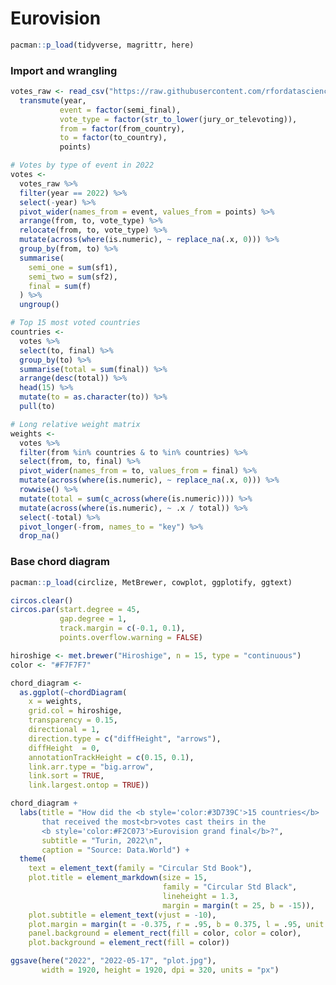 # Eurovision

```r
pacman::p_load(tidyverse, magrittr, here)
```

### Import and wrangling

```r
votes_raw <- read_csv("https://raw.githubusercontent.com/rfordatascience/tidytuesday/master/data/2022/2022-05-17/eurovision-votes.csv") %>% 
  transmute(year,
           event = factor(semi_final),
           vote_type = factor(str_to_lower(jury_or_televoting)),
           from = factor(from_country),
           to = factor(to_country),
           points)
```

```r
# Votes by type of event in 2022
votes <- 
  votes_raw %>% 
  filter(year == 2022) %>% 
  select(-year) %>% 
  pivot_wider(names_from = event, values_from = points) %>% 
  arrange(from, to, vote_type) %>% 
  relocate(from, to, vote_type) %>% 
  mutate(across(where(is.numeric), ~ replace_na(.x, 0))) %>% 
  group_by(from, to) %>% 
  summarise(
    semi_one = sum(sf1),
    semi_two = sum(sf2),
    final = sum(f)
  ) %>% 
  ungroup()
```

```r
# Top 15 most voted countries
countries <- 
  votes %>% 
  select(to, final) %>% 
  group_by(to) %>% 
  summarise(total = sum(final)) %>% 
  arrange(desc(total)) %>% 
  head(15) %>% 
  mutate(to = as.character(to)) %>% 
  pull(to)
```

```r
# Long relative weight matrix 
weights <- 
  votes %>% 
  filter(from %in% countries & to %in% countries) %>% 
  select(from, to, final) %>% 
  pivot_wider(names_from = to, values_from = final) %>% 
  mutate(across(where(is.numeric), ~ replace_na(.x, 0))) %>% 
  rowwise() %>% 
  mutate(total = sum(c_across(where(is.numeric)))) %>% 
  mutate(across(where(is.numeric), ~ .x / total)) %>% 
  select(-total) %>% 
  pivot_longer(-from, names_to = "key") %>% 
  drop_na()
```

### Base chord diagram

```r
pacman::p_load(circlize, MetBrewer, cowplot, ggplotify, ggtext)
```

```r
circos.clear()
circos.par(start.degree = 45, 
           gap.degree = 1, 
           track.margin = c(-0.1, 0.1), 
           points.overflow.warning = FALSE)

hiroshige <- met.brewer("Hiroshige", n = 15, type = "continuous")
color <- "#F7F7F7"
```

```r
chord_diagram <- 
  as.ggplot(~chordDiagram(
    x = weights, 
    grid.col = hiroshige,
    transparency = 0.15,
    directional = 1,
    direction.type = c("diffHeight", "arrows"), 
    diffHeight  = 0,
    annotationTrackHeight = c(0.15, 0.1),
    link.arr.type = "big.arrow", 
    link.sort = TRUE, 
    link.largest.ontop = TRUE))
```

```r
chord_diagram + 
  labs(title = "How did the <b style='color:#3D739C'>15 countries</b> 
       that received the most<br>votes cast theirs in the 
       <b style='color:#F2C073'>Eurovision grand final</b>?", 
       subtitle = "Turin, 2022\n",
       caption = "Source: Data.World") +
  theme(
    text = element_text(family = "Circular Std Book"),
    plot.title = element_markdown(size = 15, 
                                  family = "Circular Std Black",
                                  lineheight = 1.3,
                                  margin = margin(t = 25, b = -15)),
    plot.subtitle = element_text(vjust = -10),
    plot.margin = margin(t = -0.375, r = .95, b = 0.375, l = .95, unit = "cm"),
    panel.background = element_rect(fill = color, color = color),
    plot.background = element_rect(fill = color))
```

```r
ggsave(here("2022", "2022-05-17", "plot.jpg"), 
       width = 1920, height = 1920, dpi = 320, units = "px")
```

### 
